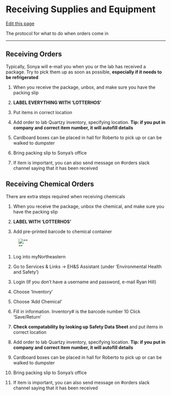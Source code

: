 # Receiving Supplies and Equipment

[Edit this page](https://github.com/DrK-Lo/lotterhoslabprotocols/edit/main/general_receiving.qmd)

The protocol for what to do when orders come in

------------------------------------------------------------------------

## **Receiving Orders** {.unnumbered}

Typically, Sonya will e-mail you when you or the lab has received a package. Try to pick them up as soon as possible, **especially if it needs to be refrigerated**

1.  When you receive the package, unbox, and make sure you have the packing slip

2.  **LABEL EVERYTHING WITH 'LOTTERHOS'**

3.  Put items in correct location

4.  Add order to lab Quartzy inventory, specifying location. **Tip: if you put in company and correct item number, it will autofill details**

5.  Cardboard boxes can be placed in hall for Roberto to pick up or can be walked to dumpster

6.  Bring packing slip to Sonya's office

7.  If item is important, you can also send message on #orders slack channel saying that it has been received

## **Receiving Chemical Orders** {.unnumbered}

There are extra steps required when receiving chemicals

1.  When you receive the package, unbox the chemical, and make sure you have the packing slip

2.  **LABEL WITH 'LOTTERHOS'**

3.  Add pre-printed barcode to chemical container

![""](https://github.com/DrK-Lo/lotterhoslabprotocols/blob/60ecd53cfafe8f3b6d7f4298e997e3272fc3f868/img/chemicallabels.JPG){alt="\"\""}

1.  Log into myNortheastern

2.  Go to Services & Links -\> EH&S Assistant (under 'Environmental Health and Safety')

3.  Login (If you don't have a username and password, e-mail Ryan Hill)

4.  Choose 'Inventory'

5.  Choose 'Add Chemical'

6.  Fill in information. Inventory# is the barcode number 10 Click 'Save/Return'

7.  **Check compatability by looking up Safety Data Sheet** and put items in correct location

8.  Add order to lab Quartzy inventory, specifying location. **Tip: if you put in company and correct item number, it will autofill details**

9.  Cardboard boxes can be placed in hall for Roberto to pick up or can be walked to dumpster

10. Bring packing slip to Sonya's office

11. If item is important, you can also send message on #orders slack channel saying that it has been received
